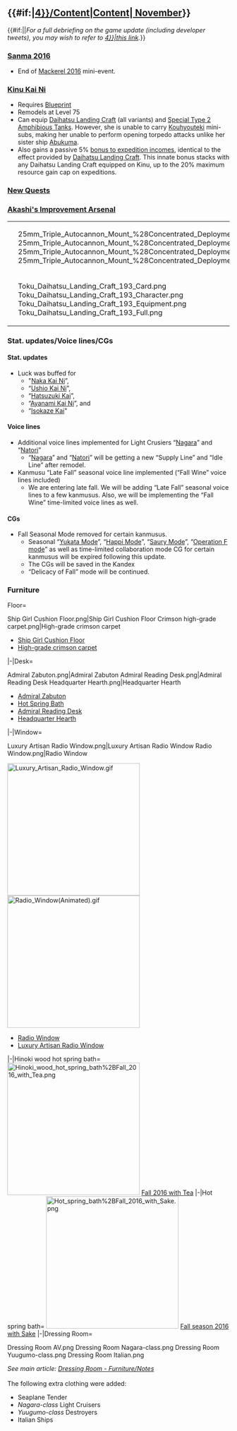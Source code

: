 == {{#if:{{{thread|}}}|[[Partials/Updates/2016_November_{{Ordinal|4}}/Content|Content]]|[[Thread:491460|{{Ordinal|4}} November]]}} ==
{{#if:{{{thread|}}}||''For a full debriefing on the game update (including developer tweets), you may wish to refer to [[Partials/Updates/2016_November_{{Ordinal|4}}|this link]].''}}

=== [[Mackerel|Sanma 2016]] ===
* End of [[Seasonal/Sanma 2016|Mackerel 2016]] mini-event.


=== [[Kinu#Second_Upgrade|Kinu Kai Ni]] ===
{{SeasonalGallery|slideshow=true|Kinu/Kai Ni}}
* Requires [[Blueprint]]
* Remodels at Level 75
* Can equip [[Daihatsu Landing Craft]] (all variants) and [[Special Type 2 Amphibious Tank]]s. However, she is unable to carry [[Kouhyouteki]] mini-subs, making her unable to perform opening torpedo attacks unlike her sister ship [[Abukuma]].  
* Also gains a passive 5% [[Expedition/Introduction#Landing_Craft|bonus to expedition incomes]], identical to the effect provided by [[Daihatsu Landing Craft]]. This innate bonus stacks with any Daihatsu Landing Craft equipped on Kinu, up to the 20% maximum resource gain cap on expeditions.
{{Clear}}


=== [[Quests|New Quests]] ===
{{QuestList|
{{Quest
|ID = A73
|Title_JP = 「第十六戦隊(第三次)」を編成せよ！
|Title_EN = Form the 16th Cruiser Division (Third Generation)!
|Requirements = Have {{ShipLink|Kinu}}, {{ShipLink|Aoba}}, {{ShipLink|Kitakami}} and {{ShipLink|Ooi}} in your fleet.
|Rewards_RSC = 200 / 200 / 200 / 0
|Rewards_Items = [[File:Instant repair 2.png|30px|link=Tutorial:_FAQ#What_are_buckets.3F]] X 2<br>[[File:Development material.png|30px|link=Construction]] X 2
|Note = Requires: [[Quests#B55|B55]](?)
}}
{{Quest
|ID = A74
|Title_JP = 精鋭「第十六戦隊」を再編成せよ！
|Title_EN = Reorganise the Elite 16th Cruiser Division!
|Requirements = Have {{ShipLink|Kinu/Kai Ni}} as flagship, then put '''five''' of the following ships into your fleet as escort:<br>{{ShipLink|Kitakami/Kai Ni}}, {{ShipLink|Ooi/Kai Ni}}, {{ShipLink|Kuma/Kai}}, {{ShipLink|Aoba/Kai}}, {{ShipLink|Uranami/Kai}}, {{ShipLink|Shikinami/Kai}}.
|Rewards_RSC = 300 / 300 / 0 / 0
|Rewards_Items = [[File:Instant repair 2.png|30px|link=Tutorial:_FAQ#What_are_buckets.3F]] X 3<br>[[File:EmergencyRepair.png|30px|link=Repair Team]][[Repair Team]]
|Note = Requires: [[Quests#B84|B84]]
}}
{{Quest
|ID = B83
|Title_JP = 南西諸島防衛線を増強せよ！
|Title_EN = Reinforce the Nansei Islands Defense Line!
|Requirements = Sortie a fleet with an [[List of Seaplane Tenders by upgraded maximum stats|AV]] or [[List of Aviation Cruisers by upgraded maximum stats|CAV]] as flagship and up to five wildcards to [[1-4|World 1-4]] and obtain an S-rank at the boss node.
|Rewards_RSC = 300 / 300 / 0 / 0
|Rewards_Items = [[File:Furniture box medium.png|30px|link=Furniture]] X 1<br />[[File:Furniture fairy.png|30px|link=Furniture]][[Furniture|Furniture Fairy]] X 1
|Note = Requires: ?
}}
{{Quest
|ID = B84
|Title_JP = 「第十六戦隊(第三次)」出撃せよ！
|Title_EN = 16th Cruiser Division (3rd Generation), sortie!
|Requirements = Sortie a fleet with {{ShipLink|Kinu}}, {{ShipLink|Aoba}}, {{ShipLink|Kitakami}}, {{ShipLink|Ooi}} and up to two wildcards to [[2-4|World 2-4]] and obtain at least an A-Rank at the boss node.
|Rewards_RSC = 400 / 0 / 0 / 400
|Rewards_Items = [[File:Food supply ship irako.png|30px|link=Fatigue]][[Fatigue#Food_Supply_Ship_.22Irako.22|"Irako"]] X 1<br>[[File:Ship Girl Cushion Floor Icon.png|30px|link=Furniture]]<br>"Ship Girl Cushion Floor"
|Note = Requires: [[Quests#A73|A73]], (?)
}}
{{Quest
|ID = B85
|Title_JP = 精鋭「第十六戦隊」突入せよ！
|Title_EN = Elite 16th Cruiser Division, engage the enemy!
|Requirements = Sortie a fleet with {{ShipLink|Kinu/Kai Ni}} as flagship and any combination of  {{ShipLink|Kitakami/Kai Ni}}, {{ShipLink|Ooi/Kai Ni}}, {{ShipLink|Kuma/Kai}}, {{ShipLink|Aoba/Kai}}, {{ShipLink|Uranami/Kai}} or {{ShipLink|Shikinami/Kai}} to [[2-5|World 2-5]] and obtain an S-Rank at the boss node.
|Rewards_RSC = 600 / 600 / 0 / 0
|Rewards_Items = [[File:Toku_Daihatsu_Landing_Craft_193_Card.png|30px|link=Toku Daihatsu Landing Craft]][[Toku Daihatsu Landing Craft]]
|Note = Requires: [[Quests#A74|A74]]
}}
{{Quest
|ID = B86
|Title_JP = 輸送作戦を成功させ、帰還せよ！
|Title_EN = Complete a transport mission and return!
|Requirements = Sortie a fleet with {{ShipLink|Kinu/Kai Ni}} as flagship, {{ShipLink|Uranami/Kai}}, '''exactly''' three other destroyers, and up to one wildcard ('''not''' a DD) to [[2-2|World 2-2]] and obtain an S-Rank at the boss node.
|Rewards_RSC = 1000 / 0 / 1000 / 3000
|Rewards_Items = [[File:Improvement Materials.png|30px|link=Akashi's_Improvement_Arsenal]] X 5<br>[[File:Supplies_Icon.png|30px|link=Underway Replenishment]][[Underway Replenishment]] X 1
|Note = Requires: [[Quests#B79|B79]], [[Quests#B85|B85]]
}}
}}
{{Clear}}

=== [[Akashi's Improvement Arsenal]] ===
{| style="width:100%"
|-
| valign="top" | {{ImprovementTableKai|25mm Triple Autocannon Mount (Concentrated Deployment)}}
| valign="top" | <gallery type="slideshow" widths="300" hideaddbutton="true">
25mm_Triple_Autocannon_Mount_%28Concentrated_Deployment%29_131_Card.png
25mm_Triple_Autocannon_Mount_%28Concentrated_Deployment%29_131_Character.png
25mm_Triple_Autocannon_Mount_%28Concentrated_Deployment%29_131_Equipment.png
25mm_Triple_Autocannon_Mount_%28Concentrated_Deployment%29_131_Full.png
</gallery>
|-
| valign="top" | {{ImprovementTableKai|Toku Daihatsu Landing Craft}}
| valign="top" | <gallery type="slideshow" widths="300" hideaddbutton="true">
Toku_Daihatsu_Landing_Craft_193_Card.png
Toku_Daihatsu_Landing_Craft_193_Character.png
Toku_Daihatsu_Landing_Craft_193_Equipment.png
Toku_Daihatsu_Landing_Craft_193_Full.png
</gallery>
|}
{{Clear}}

=== Stat. updates/Voice lines/CGs ===
==== Stat. updates ====
* Luck was buffed for
** "[[Naka#Second_Upgrade|Naka Kai Ni]]”, 
**“[[Ushio#Second_Upgrade|Ushio Kai Ni]]”, 
**“[[Hatsuzuki#Upgrade|Hatsuzuki Kai]]”, 
**“[[Ayanami#Second_Upgrade|Ayanami Kai Ni]]”, and
**“[[Isokaze#Second_Upgrade|Isokaze Kai]]"
==== Voice lines ==== 
* Additional voice lines implemented for Light Crusiers “[[Nagara]]” and “[[Natori]]”
**“[[Nagara]]” and “[[Natori]]” will be getting a new “Supply Line” and “Idle Line” after remodel.
* Kanmusu “Late Fall” seasonal voice line implemented (“Fall Wine” voice lines included)
** We are entering late fall. We will be adding “Late Fall” seasonal voice lines to a few kanmusus. Also, we will be implementing the “Fall Wine” time-limited voice lines as well.
==== CGs ==== 
* Fall Seasonal Mode removed for certain kanmusus.
** Seasonal “[[Seasonal/Fall_2016|Yukata Mode]]”, “[[Seasonal/Fall_2016|Happi Mode]]”, “[[Seasonal/Sanma_2016|Saury Mode]]”, “[[Seasonal/Sanma_2016|Operation F mode]]” as well as time-limited collaboration mode CG for certain kanmusus will be expired following this update.
** The CGs will be saved in the Kandex
**“Delicacy of Fall” mode will be continued.

=== Furniture ===
<tabber>Floor=
<gallery type="slideshow" widths="300" hideaddbutton="true">
Ship Girl Cushion Floor.png|Ship Girl Cushion Floor {{new}}
Crimson high-grade carpet.png|High-grade crimson carpet
</gallery>
* [[Furniture/Floor#Ship_Girl_Cushion_Floor|Ship Girl Cushion Floor]] {{new}}
* [[Furniture/Floor#High-grade_crimson_carpet|High-grade crimson carpet]]
{{clear}}
|-|Desk=
<gallery type="slideshow" widths="300" hideaddbutton="true">
Admiral Zabuton.png|Admiral Zabuton {{new}}
Admiral Reading Desk.png|Admiral Reading Desk {{new}}
Headquarter Hearth.png|Headquarter Hearth {{new}}
</gallery>
* [[Furniture/Desk#Admiral_Zabuton|Admiral Zabuton]] {{new}}
* [[Furniture/Desk#Hot_spring_bath|Hot Spring Bath]]{{updated}}
* [[Furniture/Desk#Admiral_Reading_Desk|Admiral Reading Desk]] {{new}}
* [[Furniture/Desk#Headquarter_Hearth|Headquarter Hearth]] {{new}}
{{clear}}
|-|Window=
<gallery type="slideshow" widths="300" hideaddbutton="true">
Luxury Artisan Radio Window.png|Luxury Artisan Radio Window {{new}}
Radio Window.png|Radio Window {{new}}
</gallery>
[[File:Luxury Artisan Radio Window.gif|300px|right]]
[[File:Radio Window(Animated).gif|300px|right]]
* [[Furniture/Window#Radio_Window|Radio Window]] {{new}}
* [[Furniture/Window#Luxury_Artisan_Radio_Window|Luxury Artisan Radio Window]] {{new}}
{{clear}}
|-|Hinoki wood hot spring bath=
[[File:Hinoki_wood_hot_spring_bath%2BFall_2016_with_Tea.png|300px|right]]
[[Furniture/Notes#Hinoki_wood_hot_spring_bath|Fall 2016 with Tea]] {{updated}}
{{clear}}
|-|Hot spring bath=
[[File:Hot_spring_bath%2BFall_2016_with_Sake.png|300px|right]]
[[Furniture/Notes#Hot_spring_bath|Fall season 2016 with Sake]] {{updated}}
{{clear}}
|-|Dressing Room=
<gallery type="slideshow" widths="300" hideaddbutton="true">
Dressing Room AV.png
Dressing Room Nagara-class.png
Dressing Room Yuugumo-class.png
Dressing Room Italian.png
</gallery>
''See main article: [[Furniture/Notes#Dressing_Room|<nowiki>Dressing Room - Furniture/Notes</nowiki>]]''<br><br>
The following extra clothing were added:
* Seaplane Tender
* ''Nagara-class'' Light Cruisers
* ''Yuugumo-class'' Destroyers
* Italian Ships
{{clear}}
</tabber>